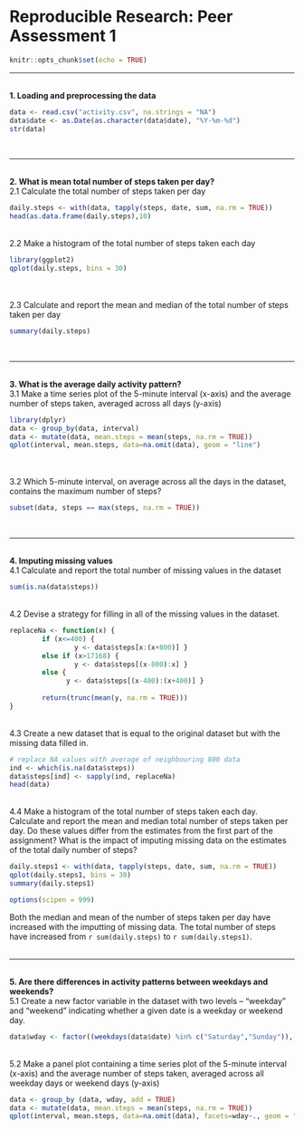 Reproducible Research: Peer Assessment 1
========================================

```r
knitr::opts_chunk$set(echo = TRUE)
```
<hr><br>
<b>1. Loading and preprocessing the data</b>

```r
data <- read.csv("activity.csv", na.strings = "NA")
data$date <- as.Date(as.character(data$date), "%Y-%m-%d")
str(data)
```
<br><hr><br>
<b>2. What is mean total number of steps taken per day?</b>  
2.1 Calculate the total number of steps taken per day
```r
daily.steps <- with(data, tapply(steps, date, sum, na.rm = TRUE))
head(as.data.frame(daily.steps),10)
```
<br>
2.2 Make a histogram of the total number of steps taken each day
```r
library(ggplot2)
qplot(daily.steps, bins = 30)
```
<br><br>
2.3 Calculate and report the mean and median of the total number of steps taken per day
```r
summary(daily.steps)
```
<br><hr><br>
<b>3. What is the average daily activity pattern?</b>  
3.1 Make a time series plot of the 5-minute interval (x-axis) and the average number of steps taken, averaged across all days (y-axis)
```r
library(dplyr)
data <- group_by(data, interval)
data <- mutate(data, mean.steps = mean(steps, na.rm = TRUE))
qplot(interval, mean.steps, data=na.omit(data), geom = "line")
```
<br><br>
3.2 Which 5-minute interval, on average across all the days in the dataset, contains the maximum number of steps?
```r
subset(data, steps == max(steps, na.rm = TRUE))
```
<br><hr><br>
<b>4. Imputing missing values </b>  
4.1 Calculate and report the total number of missing values in the dataset
```r
sum(is.na(data$steps))
```
<br>
4.2 Devise a strategy for filling in all of the missing values in the dataset.
```r
replaceNa <- function(x) {
        if (x<=400) {
                y <- data$steps[x:(x+800)] }
        else if (x>17168) {
                y <- data$steps[(x-800):x] } 
        else {
              y <- data$steps[(x-400):(x+400)] }
        
        return(trunc(mean(y, na.rm = TRUE)))
}
```
<br>
4.3 Create a new dataset that is equal to the original dataset but with the missing data filled in.
```r
# replace NA values with average of neighbouring 800 data
ind <- which(is.na(data$steps))
data$steps[ind] <- sapply(ind, replaceNa)
head(data)
```
<br>
4.4 Make a histogram of the total number of steps taken each day. Calculate and report the mean and median total number of steps taken per day. Do these values differ from the estimates from the first part of the assignment? What is the impact of imputing missing data on the estimates of the total daily number of steps?
```r
daily.steps1 <- with(data, tapply(steps, date, sum, na.rm = TRUE))
qplot(daily.steps1, bins = 30)
summary(daily.steps1)
```
```r
options(scipen = 999)
```
Both the median and mean of the number of steps taken per day have increased with the imputting of missing data. The total number of steps have increased from `r sum(daily.steps)` to `r sum(daily.steps1)`.
<br><br><hr><br>
<b>5. Are there differences in activity patterns between weekdays and weekends? </b>  
5.1 Create a new factor variable in the dataset with two levels -- "weekday" and "weekend" indicating whether a given date is a weekday or weekend day.
```r
data$wday <- factor((weekdays(data$date) %in% c("Saturday","Sunday")), levels=c(FALSE, TRUE), labels=c("weekday", "weekend"))
```
<br>
5.2 Make a panel plot containing a time series plot of the 5-minute interval (x-axis) and the average number of steps taken, averaged across all weekday days or weekend days (y-axis)
```r
data <- group_by (data, wday, add = TRUE)
data <- mutate(data, mean.steps = mean(steps, na.rm = TRUE))
qplot(interval, mean.steps, data=na.omit(data), facets=wday~., geom = "line")
```